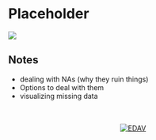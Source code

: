 # Placeholder {#placeholder}

![](images/banners/banners_placeholder_missing_data.png)

## Notes

- dealing with NAs (why they ruin things)
- Options to deal with them
- visualizing missing data









<!-- Footer -->
<center>
</br></br>
[![EDAV](images/icons/edav_resource_small.png)](index.html)
</br></br>
</center>